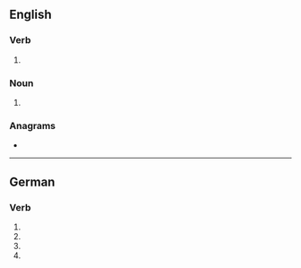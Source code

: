 {{also|Lacke}}
==English==

===Verb===
{{head|en|verb}}

# {{obsolete spelling of|lack|lang=en}}

===Noun===
{{en-noun}}

# {{obsolete spelling of|lack|lang=en}}

===Anagrams===
* {{anagrams|en|a=acekl|Aleck|clake}}

----

==German==

===Verb===
{{head|de|verb form}}
# {{de-verb form of|lacken|1|s|g}}
# {{de-verb form of|lacken|1|s|k1}}
# {{de-verb form of|lacken|3|s|k1}}
# {{de-verb form of|lacken|i|s}}